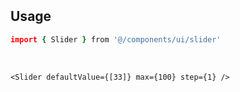 ```coffeescript file=<rootDir>/src/components/ui/slider.tsx title="components/ui/slider.tsx"
```

<br />

## Usage

```coffeescript
import { Slider } from '@/components/ui/slider'
```

<br />

```tsx
<Slider defaultValue={[33]} max={100} step={1} />
```